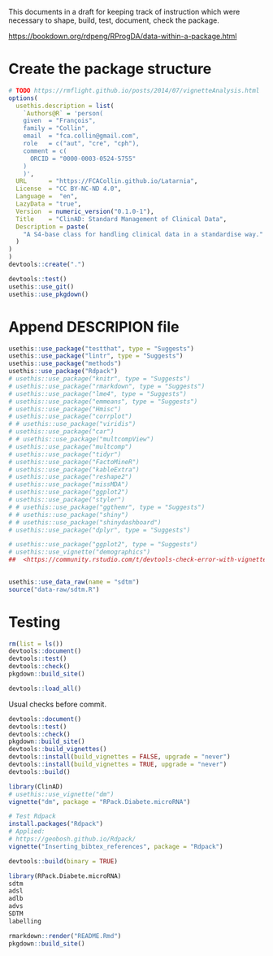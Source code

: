 
This documents in a draft for keeping track of instruction which
were necessary to shape, build, test, document, check the package.

<https://bookdown.org/rdpeng/RProgDA/data-within-a-package.html>

# Create the package structure

```r
# TODO https://rmflight.github.io/posts/2014/07/vignetteAnalysis.html
options(
  usethis.description = list(
    `Authors@R` = 'person(
    given  = "François",
    family = "Collin",
    email  = "fca.collin@gmail.com",
    role   = c("aut", "cre", "cph"),
    comment = c(
      ORCID = "0000-0003-0524-5755"
    )
    )',
  URL      = "https://FCACollin.github.io/Latarnia",
  License  = "CC BY-NC-ND 4.0",
  Language =  "en",
  LazyData = "true",
  Version  = numeric_version("0.1.0-1"),
  Title    = "ClinAD: Standard Management of Clinical Data",
  Description = paste(
    "A S4-base class for handling clinical data in a standardise way."
  )
)
)
devtools::create(".")

devtools::test()
usethis::use_git()
usethis::use_pkgdown()
```

# Append DESCRIPION file

```r
usethis::use_package("testthat", type = "Suggests") 
usethis::use_package("lintr", type = "Suggests") 
usethis::use_package("methods") 
usethis::use_package("Rdpack")
# usethis::use_package("knitr", type = "Suggests") 
# usethis::use_package("rmarkdown", type = "Suggests") 
# usethis::use_package("lme4", type = "Suggests") 
# usethis::use_package("emmeans", type = "Suggests") 
# usethis::use_package("Hmisc") 
# usethis::use_package("corrplot") 
# # usethis::use_package("viridis") 
# usethis::use_package("car") 
# # usethis::use_package("multcompView") 
# usethis::use_package("multcomp") 
# usethis::use_package("tidyr") 
# usethis::use_package("FactoMineR") 
# usethis::use_package("kableExtra") 
# usethis::use_package("reshape2") 
# usethis::use_package("missMDA") 
# usethis::use_package("ggplot2") 
# usethis::use_package("styler")
# # usethis::use_package("ggthemr", type = "Suggests")
# # usethis::use_package("shiny")
# # usethis::use_package("shinydashboard")
# usethis::use_package("dplyr", type = "Suggests")

# usethis::use_package("ggplot2", type = "Suggests") 
# usethis::use_vignette("demographics")
##  <https://community.rstudio.com/t/devtools-check-error-with-vignette-but-vignette-can-be-knitted-without-problem/55962/2>
 
```

```r
usethis::use_data_raw(name = "sdtm")
source("data-raw/sdtm.R")
```


# Testing

```r
rm(list = ls())
devtools::document()
devtools::test()
devtools::check()
pkgdown::build_site()
```

```r
devtools::load_all()
```

Usual checks before commit.

```r
devtools::document()
devtools::test()
devtools::check()
pkgdown::build_site()
devtools::build_vignettes() 
devtools::install(build_vignettes = FALSE, upgrade = "never")
devtools::install(build_vignettes = TRUE, upgrade = "never")
devtools::build()
```

```r
library(ClinAD)
# usethis::use_vignette("dm")
vignette("dm", package = "RPack.Diabete.microRNA")
```

```r
# Test Rdpack
install.packages("Rdpack")
# Applied:
# https://geobosh.github.io/Rdpack/
vignette("Inserting_bibtex_references", package = "Rdpack")
```

```r
devtools::build(binary = TRUE)
```

```r
library(RPack.Diabete.microRNA)
sdtm
adsl
adlb
advs
SDTM
labelling
```


```r
rmarkdown::render("README.Rmd")
pkgdown::build_site()
```


